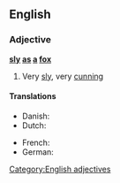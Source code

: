 ==English==

===Adjective===
'''[[sly]] [[as]] [[a]] [[fox]]'''

# {{simile}} Very [[sly]], very [[cunning]]

====Translations====
{{trans-top}}
* Danish: {{t|da|snu som en ræv}}
* Dutch: {{t|nl|sluw als een vos}}
{{trans-mid}}
* French: {{t|fr|rusé comme un renard}}
* German: {{t|de|schlau wie ein Fuchs}}
{{trans-bottom}}

[[Category:English adjectives]]
